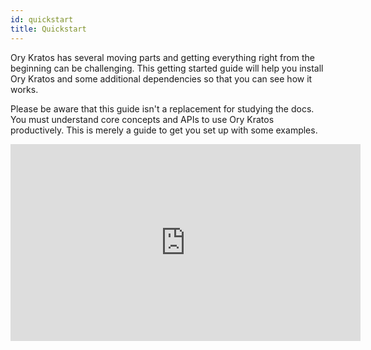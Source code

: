 ```yaml
---
id: quickstart
title: Quickstart
---
```



Ory Kratos has several moving parts and getting everything right from the
beginning can be challenging. This getting started guide will help you install
Ory Kratos and some additional dependencies so that you can see how it works.

Please be aware that this guide isn't a replacement for studying the docs. You
must understand core concepts and APIs to use Ory Kratos productively. This is
merely a guide to get you set up with some examples.

<iframe
  width="560"
  height="315"
  src="https://www.youtube.com/embed/JhlIZ3aChXc"
  frameborder="0"
  allowfullscreen
/>

:::info

Video based on Ory Kratos 0.5.5 quickstart, so some routes a changed.

:::

## Use Case: Application Login and Registration

This section gives you some context on what we want to achieve and what tools we
need for that. You will also learn about the network set up we picked for this
guide.

This quickstart guide operates on the assumption that we're writing a NodeJS
app. This app is using nothing fancy - some ExpressJS and a bit of HTML
Templating using Handlebars. We do want to use TypeScript, but only because it's
more readable - not because we're doing anything out of the ordinary!

You could pick any technology here, of course. This works with Swift, ReactJS,
or Angular (client side) as well as with PHP, Ruby, Python, Java (server side) -
you name it! We picked NodeJS + TypeScript because we believe it's the easiest
to understand, and because JavaScript and NodeJS are universally understood and
easy to install.

We know our app will need to have some type of dashboard and that it needs
users. Therefore, we need:

- Login
- Logout
- Registration
- Profile management ("update first name", "update avatar", etc.)
- Credentials Management ("add a new recovery email", "change password", etc.)
- Account Recovery ("password reset")
- Email Verification
- Two Factor Authentication
- "Sign in with Google" and "Sign in with GitHub"

and of course:

- A dashboard that shows `Hello {{ traits.name.first }} {{ traits.name.last }}!`
  which is only visible when the user is signed in.

## Setup

As you might already know, Ory Kratos is API-only; it doesn't have a UI or HTML
templating engine. We will implement all the user-facing UIs like "dashboard",
"login", and "registration" in our NodeJS app!

To ensure that no one can access the dashboard without prior authentication
(login), we can use a small piece of code (here ExpressJS) to do that:

<CodeFromRemote
  lang="js"
  title="https://github.com/ory/kratos-selfservice-ui-node/blob/master/src/pkg/middleware.ts"
  src="https://raw.githubusercontent.com/ory/kratos-selfservice-ui-node/master/src/pkg/middleware.ts"
/>

:::info

Ory Kratos isn't just an API: it uses cookies, HTTP redirects, anti-CSRF tokens
and more so you don't have to.

:::

The NodeJS app and Ory Kratos need to share cookies in order for anti-CSRF
tokens and login sessions to work. Because the quickstart runs on different
ports on `127.0.0.1` there isn'thing we need to do to get this all working. In
environments where you have multiple sub-domains or reverse proxies, the set up
will be a bit more sophisticated. You can find more information about the
different set up possibilities in the
[Getting Cookies to Work on Multi-Domains Guide](guides/multi-domain-cookies.mdx).

Ory Kratos doesn't ship with an administrative user interface. You must
implement that yourself or choose Ory Cloud offering (to be announced). In this
quickstart we will use Ory Kratos' CLI to interact with Ory Kratos' APIs.

The quickstart also comes with [MailSlurper](https://mailslurper.com), a mock
SMTP server the demo uses to show how email verification works.

### Clone Ory Kratos and Run it in Docker

To get this example working, you will need Git,
[Docker](https://docs.docker.com/get-docker/), and
[Docker Compose](https://docs.docker.com/compose/install/) installed on your
system. No other dependencies are required. Before you start, make sure that
Docker has enough disk space.

:::tip

This tutorial uses Docker-Compose volumes which have reported to run out of disk
space. Check the remaining disk space using `docker system df`. If the volumes
are above the 85% threshold,
[prune old Docker objects](https://docs.docker.com/config/pruning/) before you
start!

:::

:::tip

If you encounter build errors such as network timeout, make sure that the
network is running and run `make docker` again. If the problem persists, feel
free to [open an issue](https://github.com/ory/kratos/issues/new/choose).

:::

Let's clone Ory Kratos and run `docker-compose`:

```mdx-code-block
import { useLatestRelease } from '@site/src/hooks'
import CodeBlock from '@theme/CodeBlock'

<CodeBlock className="language-shell">{`git clone https://github.com/ory/kratos.git
cd kratos
\
git checkout ${useLatestRelease('kratos')}
docker-compose -f quickstart.yml -f quickstart-standalone.yml up --build --force-recreate
# If you have SELinux, run:
docker-compose -f quickstart.yml -f quickstart-selinux.yml -f quickstart-standalone.yml up --build --force-recreate`}</CodeBlock>
```

This might take a minute or two. Once the output slows down and logs indicate a
healthy system you're ready to roll! A healthy system will show something along
the lines of (the order of messages might be reversed):

```
kratos_1 | time="2020-01-20T14:52:13Z" level=info msg="Starting the admin httpd on: 0.0.0.0:4434"
kratos_1 | time="2020-01-20T14:52:13Z" level=info msg="Starting the public httpd on: 0.0.0.0:4433"
```

:::note

There are two important factors to get a fully functional system:

- You need to make sure that ports `4455`, `4433`, `4434`, and `4436`&nbsp;
  [are free](https://serverfault.com/questions/309052/check-if-port-is-open-or-closed-on-a-linux-server).
- Make sure to always use `127.0.0.1` as the hostname; never use `localhost`!
  This is important because browsers treat these two as separate domains and
  will therefore have issues with setting and using cookies.

:::

There is no database being used in this example. Ory Kratos supports SQLite,
PostgreSQL, MySQL, and CockroachDB as database backends. For the quickstart,
we're mounting a persistent volume to store the SQLite database in.

Future guides will explain how to set up a production system.

### Network Architecture

This demo makes use of several services:

1. [Ory Kratos](https://github.com/ory/kratos)
   - Public ("Browser") API (port 4433)
   - Admin API (port 4434) - This is only made public so we can test via the
     CLI.
2. [NodeJS Selfservice UI](http://github.com/ory/kratos-selfservice-ui-node)
   - Public (port 4455) - an example application written in NodeJS that
     implements the login, registration, logout, dashboard, and other UIs.
3. [MailSlurper](https://github.com/mailslurper)
   - Public (port 4436) - a development SMTP server which Ory Kratos will use to
     send emails.

To better understand the application architecture, let's take a look at the
network configuration. This assumes that you have at least some understanding of
how Docker networks work:

<Mermaid
  chart={`
graph TD
subgraph hn[Host Network]
    B[Browser]
    B-->|Can access URLs via 127.0.0.1:4455|OKPHN
    B-->|Can access URLs via 127.0.0.1:4433|PAPI
    B-->|Can access UI via 127.0.0.1:4436|SMTPUI
    OKPHN([Selfservice UI exposed at :4455])
    SMTPUI([MailSlurper UI exposed at :4436])
    PAPI([Ory Kratos Public API exposed at :4433])
end
subgraph dn["Internal Docker Network (intranet)"]
    OKPHN-.->SA
    SMTPUI-.->SMTP
    PAPI-.->OK
    SA-->|Talks to and validates login sessions using|OK
    OK-->|Sends mail via|SMTP
    OK[Ory Kratos]
    SA["Selfservice UI (Ory Kratos SelfService UI Node Example)"]
    SMTP["SMTP Server (MailSlurper)"]
end
`}
/>

## Perform Registration, Login, and Logout

Enough theory, it's time to get this thing going! Let's start by trying to open
the dashboard - **go to
[127.0.0.1:4455/welcome](http://127.0.0.1:4455/welcome)**.

You should end up at the dashboard:

![Dashboard screen of your secured app](images/quickstart/ui-unverified-dashboard.png)

Under the section `Session Information` you can find the Ory Session details, as
there is no active session this is empty for now.

:::note

The rendered login form should be a standard HTML `<form>`. AJAX requests
require `credentials: 'include'`. This flow also works with Single Page Apps
(SPA) and frameworks like Angular or ReactJS. For more details about the
specific flows for SPAs head over to the [concept](concepts/index.md) chapter.

:::

Click `Sign In` to start a login flow. On the Sign In Screen you can see the
unique login `<flow_id>` for example
`?flow=78e374d2-f36b-40ae-922d-e81f812ea897` appended to the /login route in the
URL.

Looking at the network stack, you can see two redirects happening:

![Network trace of your secured app](images/quickstart/secureapp-login-ntrace.png)

Here's a play-by-play of what happened:

1. `/login` redirected you to
   `http://127.0.0.1:4433/self-service/login/browser`, which is one of Ory
   Kratos' APIs used for logging in browser-based applications.
2. Kratos handled `/self-service/login/browser` which created and persisted a
   new flow with `csrf_token`. Kratos would check no session exists, redirected
   the browser to `/login?flow=<flow_id>`. If a session exists already, the
   browser will be redirected to `urls.default_redirect_url` unless the query
   parameter `?refresh=true` was set.
3. The login UI handled the `/login` route, found the `<flow_id>` in the URL
   query parameter, and used it to make an HTTP request to
   `http://kratos:4433/self-service/login/flows?id=<flow_id>`. Notice the URI is
   `kratos:4433` because SecureApp is making a server-side HTTP request via
   Docker's private network to Ory Kratos' Admin API.
4. Ory Kratos responded with data which SecureApp used to render the HTML login
   form.

We can use `curl` to get an example of the payload that Ory Kratos responds
with. `GET` a valid `<flow_id>` or copy it from your browser and make a request
to `/self-service/login/`:

```sh
flowId=$(curl -s -X GET \
    -H "Accept: application/json" \
    http://127.0.0.1:4433/self-service/login/api | jq -r '.id')
curl -s -X GET \
    -H "Accept: application/json" \
    "http://127.0.0.1:4433/self-service/login/flows?id=$flowId" | jq
{
  "id": "f091ccf5-df85-493e-a9a3-de9b86925a45",
  "type": "api",
  "expires_at": "2021-12-13T18:31:57.1189985Z",
  "issued_at": "2021-12-13T18:21:57.1189985Z",
  "request_url": "http://127.0.0.1:4433/self-service/login/api",
  "ui": {
    "action": "http://127.0.0.1:4433/self-service/login?flow=f091ccf5-df85-493e-a9a3-de9b86925a45",
    "method": "POST",
    "nodes": [
      {
        "type": "input",
        "group": "default",
        "attributes": {
          "name": "csrf_token",
          "type": "hidden",
          "value": "",
          "required": true,
          "disabled": false,
          "node_type": "input"
        },
        "messages": [],
        "meta": {}
      },
      {
        "type": "input",
        "group": "password",
        "attributes": {
          "name": "identifier",
          "type": "text",
          "value": "",
          "required": true,
          "disabled": false,
          "node_type": "input"
        },
        "messages": [],
        "meta": {
          "label": {
            "id": 1070004,
            "text": "ID",
            "type": "info"
          }
        }
      },
      {
        "type": "input",
        "group": "password",
        "attributes": {
          "name": "password",
          "type": "password",
          "required": true,
          "disabled": false,
          "node_type": "input"
        },
        "messages": [],
        "meta": {
          "label": {
            "id": 1070001,
            "text": "Password",
            "type": "info"
          }
        }
      },
      {
        "type": "input",
        "group": "password",
        "attributes": {
          "name": "method",
          "type": "submit",
          "value": "password",
          "disabled": false,
          "node_type": "input"
        },
        "messages": [],
        "meta": {
          "label": {
            "id": 1010001,
            "text": "Sign in",
            "type": "info",
            "context": {}
          }
        }
      }
    ]
  },
  "created_at": "2021-12-13T18:21:57.121894Z",
  "updated_at": "2021-12-13T18:21:57.121894Z",
  "refresh": false,
  "requested_aal": "aal1"
}
```

Let's move on to the next flow - registration! Click on "Register new account",
which initiates a flow similar to the one we just used:

![Registration screen of your secured app](images/quickstart/secureapp-registration.png)

The network trace should look familiar by now:

![Registration with network trace screen of your secured app](images/quickstart/secureapp-registration-ntrace.png)

To get an example of the payload for a registration flow, we can use the same
`curl` request as above, now to the `self-service/registration` endpoint.

```sh
flowId=$(curl -s -X GET \
    -H "Accept: application/json" \
    http://127.0.0.1:4433/self-service/registration/api | jq -r '.id')

curl -s -X GET \
    -H "Accept: application/json" \
    "http://127.0.0.1:4433/self-service/registration/flows?id=$flowId" | jq
{
  "id": "d62a3a8d-d3f3-4ca5-af54-0e8747b53b41",
  "type": "api",
  "expires_at": "2021-12-13T19:55:06.9350485Z",
  "issued_at": "2021-12-13T19:45:06.9350485Z",
  "request_url": "http://127.0.0.1:4433/self-service/registration/api",
  "ui": {
    "action": "http://127.0.0.1:4433/self-service/registration?flow=d62a3a8d-d3f3-4ca5-af54-0e8747b53b41",
    "method": "POST",
    "nodes": [
      {
        "type": "input",
        "group": "default",
        "attributes": {
          "name": "csrf_token",
          "type": "hidden",
          "value": "",
          "required": true,
          "disabled": false,
          "node_type": "input"
        },
        "messages": [],
        "meta": {}
      },
      {
        "type": "input",
        "group": "password",
        "attributes": {
          "name": "traits.email",
          "type": "email",
          "required": true,
          "disabled": false,
          "node_type": "input"
        },
        "messages": [],
        "meta": {
          "label": {
            "id": 1070002,
            "text": "E-Mail",
            "type": "info"
          }
        }
      },
      {
        "type": "input",
        "group": "password",
        "attributes": {
          "name": "password",
          "type": "password",
          "required": true,
          "disabled": false,
          "node_type": "input"
        },
        "messages": [],
        "meta": {
          "label": {
            "id": 1070001,
            "text": "Password",
            "type": "info"
          }
        }
      },
      {
        "type": "input",
        "group": "password",
        "attributes": {
          "name": "traits.name.first",
          "type": "text",
          "disabled": false,
          "node_type": "input"
        },
        "messages": [],
        "meta": {
          "label": {
            "id": 1070002,
            "text": "First Name",
            "type": "info"
          }
        }
      },
      {
        "type": "input",
        "group": "password",
        "attributes": {
          "name": "traits.name.last",
          "type": "text",
          "disabled": false,
          "node_type": "input"
        },
        "messages": [],
        "meta": {
          "label": {
            "id": 1070002,
            "text": "Last Name",
            "type": "info"
          }
        }
      },
      {
        "type": "input",
        "group": "password",
        "attributes": {
          "name": "method",
          "type": "submit",
          "value": "password",
          "disabled": false,
          "node_type": "input"
        },
        "messages": [],
        "meta": {
          "label": {
            "id": 1040001,
            "text": "Sign up",
            "type": "info",
            "context": {}
          }
        }
      }
    ]
  }
}
```

If we try to sign up using a password like `123456`, Krato's password policy
will complain:

![Registration with network trace screen of your secured app](images/quickstart/secureapp-registration-pwpolicy.png)

Setting a password that doesn't violate these policies, we will be immediately
redirected to the dashboard:

![SecureApp Dashboard](images/quickstart/secureapp-dashboard.png)

By clicking the "logout" icon in the top right, you will be redirected to the
login screen again where you will be able to use your credentials to log back in
again. Exciting!

### Understanding How Login and Registration Works

Head over to the [Self-Service Flows Chapter](self-service.mdx) for an in-depth
explanation of how each individual flow works.

### Email Verification

As you've signed up, an email was sent to the email address you used. Because
the quickstart uses a fake SMTP server, the email didn't arrive in your inbox.
You can retrieve the email however by opening the MailSlurper UI at
[127.0.0.1:4436](http://127.0.0.1:4436).

You should see something like this:

![User Email Verification](images/quickstart/mailslurper-quickstart.png)

If not, hard refresh the tab or click on the home icon in the menu bar.

Next, click the verification link. You will end up at the dashboard, with a
verified email address (check the `verified` and `verified_at` field in the JSON
response):

```json {31}
{
  "id": "5fe6b562-c5a6-4adf-a3a7-a1e588c11c66",
  "active": true,
  "expires_at": "2021-12-14T19:35:21.7271879Z",
  "authenticated_at": "2021-12-13T19:35:21.7271879Z",
  "authenticator_assurance_level": "aal1",
  "authentication_methods": [
    {
      "method": "password",
      "completed_at": "2021-12-13T19:35:21.7271762Z"
    }
  ],
  "issued_at": "2021-12-13T19:35:21.7271879Z",
  "identity": {
    "id": "0435468f-5b39-4f06-8257-af418412891d",
    "schema_id": "default",
    "schema_url": "http://127.0.0.1:4433/schemas/default",
    "state": "active",
    "state_changed_at": "2021-12-13T19:32:48.7715418Z",
    "traits": {
      "name": {
        "first": "Foo",
        "last": "Bar"
      },
      "email": "foo@ory.sh"
    },
    "verifiable_addresses": [
      {
        "id": "9fccf5c1-c374-4a15-8f01-1fd5cb3bea55",
        "value": "foo@ory.sh",
        "verified": true,
        "via": "email",
        "status": "completed",
        "verified_at": "2021-12-13T19:34:45.4343846Z",
        "created_at": "2021-12-13T19:32:48.775138Z",
        "updated_at": "2021-12-13T19:34:53.449022Z"
      }
    ],
    "recovery_addresses": [
      {
        "id": "0df6ddf6-780b-4c3c-ba31-4a349a2a1bc5",
        "value": "foo@ory.sh",
        "via": "email",
        "created_at": "2021-12-13T19:32:48.775823Z",
        "updated_at": "2021-12-13T19:34:53.449207Z"
      }
    ],
    "created_at": "2021-12-13T19:32:48.773627Z",
    "updated_at": "2021-12-13T19:32:48.773627Z"
  }
}
```

To re-request the verification email, fill out the form at
[127.0.0.1:4455/verification](http://127.0.0.1:4455/verification).

To learn more about verification recovery, head over to the
[Email and Phone Verification and Account Activation Documentation](self-service/flows/verify-email-account-activation.mdx).

### Account Recovery

The quickstart has account recovery enabled. To recover an account, log out and
click on "Recover Account":

![Click on recover account](images/quickstart/quickstart-recover-i.png)

The next screen shows a HTML form where you enter your email address:

![Enter your email address](images/quickstart/quickstart-recover-ii.png)

Hit "submit" and check the emails for the account recovery message:

![Check your email for the password reset email](images/quickstart/quickstart-recover-iii.png)

Click the link, and change your password:

![Change your password](images/quickstart/quickstart-recover-iv.png)

You are now able to sign in with the new password. To learn more about account
recovery, head over to the
[Account Recovery Documentation](self-service/flows/account-recovery.mdx).

#### Configuration

You can find all configuration files used for this quickstart guide in
[`./contrib/quickstart/kratos`](https://github.com/ory/kratos/tree//contrib/quickstart/kratos/email-password)
, [`./quickstart.yml`](https://github.com/ory/kratos/blob//quickstart.yml), and
[`./quickstart-standalone.yml`](https://github.com/ory/kratos/blob//quickstart-standalone.yml).
To understand what each of those configuration files does, consult the other
chapters of this documentation.

:::note

To get a minimal version of Ory Kratos running, you need to set configuration
values for
[`identity.default_schema_id`](https://github.com/ory/kratos/blob/v0.8.0-alpha.3/contrib/quickstart/kratos/email-password/kratos.yml#L77)
and
[`DSN`](https://github.com/ory/kratos/blob/v0.8.0-alpha.3/quickstart.yml#L42).
You should also configure
[`selfservice.flows.*.ui_url`](https://github.com/ory/kratos/blob/v0.8.0-alpha.3/contrib/quickstart/kratos/email-password/kratos.yml#L24)
or else Kratos will use fallback URLs.

:::

This is just scratching the surface of Ory Kratos, see [Next Steps](#next-steps)
for pointers how to continue.

## Cleaning Up Docker

To clean everything up, you need to bring down the Docker Compose environment
and remove all mounted volumes.

```sh
docker-compose -f quickstart.yml down -v
docker-compose -f quickstart.yml rm -fsv
```

## Next Steps

Here is some information should you want to modify the quickstart:

**Social Login**

[Step-by-step guides](guides/sign-in-with-github-google-facebook-linkedin/) to
add sign up and login with popular OIDC providers to the Ory Kratos Quickstart,
for example:

- [GitHub](guides/sign-in-with-github-google-facebook-linkedin/#github)
- [Google](guides/sign-in-with-github-google-facebook-linkedin/#google)
- [Facebook](guides/sign-in-with-github-google-facebook-linkedin/#facebook) and
  [many more](guides/sign-in-with-github-google-facebook-linkedin/).

**Use a different database**

If you want to run the quickstart with PostgreSQL, run the following
docker-compose:
`docker-compose -f quickstart.yml -f quickstart-standalone.yml -f quickstart-postgres.yml up --build --force-recreate`

If you want to run the quickstart with CockroachDB, run the following
docker-compose:
`docker-compose -f quickstart.yml -f quickstart-standalone.yml -f quickstart-crdb.yml up --build --force-recreate`

If you want to run the quickstart with MySQL, run the following docker-compose:
`docker-compose -f quickstart.yml -f quickstart-standalone.yml -f quickstart-mysql.yml up --build --force-recreate`

**Change ports**

If you want to change ports for the SelfService-UI, you need to change them in
`quickstart.yml` as well as in the
`contrib/quickstart/kratos/email-password/kratos.yml` accordingly.

Note that you also need to change the ports for flows (error, settings,
recovery, verification, logout, login, registration).

The same procedure applies if you want to change ports for the Public UI/Admin
UI or the Mailslurper.

**Hooks**

To change the redirects happening after registration,login or a settings change,
take a look at this document: [Hooks](self-service/hooks.mdx).

If you delete the `session` hook from `kratos.yml`, the user will _not_ be
immediately signed in after registration.

### Quickstart Configuration

In this tutorial we use a simplified configuration. You can find it in
[`contrib/quickstart/kratos/email-password/kratos.yml`](https://github.com/ory/kratos/blob/master/contrib/quickstart/kratos/email-password/kratos.yml).
In the same place the
[identity schema](https://github.com/ory/kratos/blob/master/contrib/quickstart/kratos/email-password/identity.schema.json)
used in the tutorial can be found. The configuration gets loaded in
docker-compose as specified in the
[`quickstart.yml`](https://github.com/ory/kratos/blob/master/quickstart.yml).

<CodeFromRemote
  lang="yml"
  link="https://github.com/ory/kratos/blob/master/quickstart.yml"
  src="https://github.com/ory/kratos/blob/master/contrib/quickstart/kratos/email-password/kratos.yml"
/>

Have a look at the [reference configuration](./reference/configuration.md) for
further information on possible configuration options.
